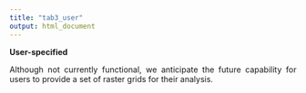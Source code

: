 ```yaml
---
title: "tab3_user"
output: html_document
---
```

**User-specified**  
<p align="justify">
Although not currently functional, we anticipate the future capability for users to provide a set of raster grids for their analysis.  
</p>

